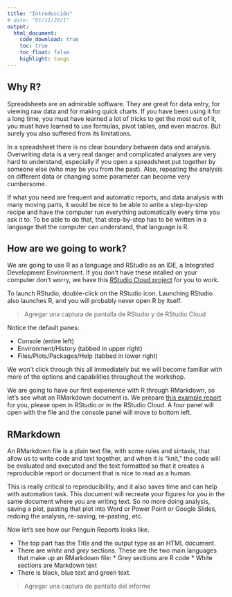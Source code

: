 ```yaml
---
title: "Introducción"
# date: "01/11/2021"
output: 
  html_document:
    code_download: true
    toc: true
    toc_float: false
    highlight: tango
---
```


## Why R?

Spreadsheets are an admirable software. They are great for data entry, for viewing raw data and for making quick charts. If you have been using it for a long time, you must have learned a lot of tricks to get the most out of it, you must have learned to use formulas, pivot tables, and even macros. But surely you also suffered from its limitations. 

In a spreadsheet there is no clear boundary between data and analysis. Overwriting data is a very real danger and complicated analyses are very hard to understand, especially if you open a spreadsheet put together by someone else (who may be you from the past). Also, repeating the analysis on different data or changing some parameter can become very cumbersome. 

If what you need are frequent and automatic reports, and data analysis with many moving parts, it would be nice to be able to write a step-by-step recipe and have the computer run everything automatically every time you ask it to. To be able to do that, that step-by-step has to be written in a language that the computer can understand, that language is R.

## How are we going to work?

We are going to use R as a language and RStudio as an IDE, a Integrated Development Environment.  If you don't have these intalled on your computer don't worry, we have this [RStudio Cloud project]() for you to work.

To launch RStudio, double-click on the RStudio icon. Launching RStudio also launches R, and you will probably never open R by itself.

> Agregar una captura de pantalla de RStudio y de RStudio Cloud

Notice the default panes:

  * Console (entire left)
  * Environment/History (tabbed in upper right)
  * Files/Plots/Packages/Help (tabbed in lower right)

We won’t click through this all immediately but we will become familiar with more of the options and capabilities throughout the workshop.

We are going to have our first experience with R through RMarkdown, so let’s see what an RMarkdown document is.  We prepare [this example report](penguins_report.Rmd) for you, please open in RStudio or in the RStudio Cloud.  A four panel will open with the file and the console panel will move to bottom left.

## RMarkdown

An RMarkdown file is a plain text file, with some rules and sintaxis, that allow us to write code and text together, and when it is “knit,” the code will be evaluated and executed and the text formatted so that it creates a reproducible report or document that is nice to read as a human.

This is really critical to reproducibility, and it also saves time and can help with automation task. This document will recreate your figures for you in the same document where you are writing text. So no more doing analysis, saving a plot, pasting that plot into Word or Power Point or Google Slides, redoing the analysis, re-saving, re-pasting, etc.

Now let’s see how our Penguin Reports looks like.

* The top part has the Title and the output type as an HTML document.
* There are _white_ and _grey_ sections. These are the two main languages that make up an RMarkdown file:
      * Grey sections are R code
      * White sections are Markdown text
* There is black, blue text and green text.

> Agregar una captura de pantalla del informe


